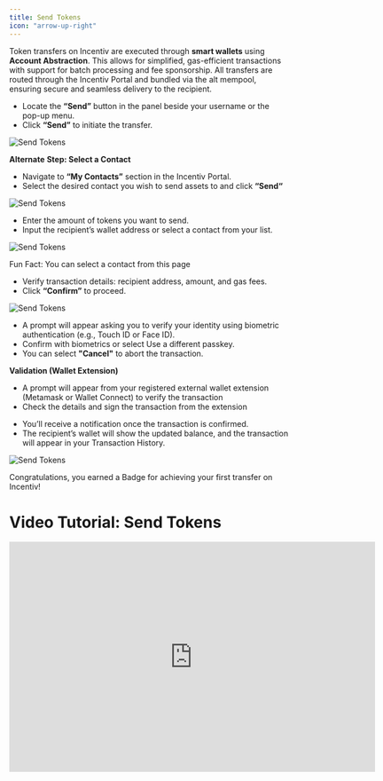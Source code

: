 ```yaml
---
title: Send Tokens
icon: "arrow-up-right"
---
```

Token transfers on Incentiv are executed through **smart wallets** using **Account Abstraction**. This allows for simplified, gas-efficient transactions with support for batch processing and fee sponsorship. All transfers are routed through the Incentiv Portal and bundled via the alt mempool, ensuring secure and seamless delivery to the recipient.

<Steps>
<Step title="Step 1: Navigate and Click the Send button">

- Locate the **“Send”** button in the panel beside your username or the pop-up menu.
- Click **“Send”** to initiate the transfer.

![Send Tokens](/docs/images/SendTokens.jpeg)

**Alternate** **Step: Select a Contact**

- Navigate to **“My Contacts”** section in the Incentiv Portal.
- Select the desired contact you wish to send assets to and click **“Send“**

![Send Tokens](/docs/images/SendTokens1.jpeg)
</Step>

<Step title="Step 2: Fill Amount and Recipient Address"> 

- Enter the amount of tokens you want to send.
- Input the recipient’s wallet address or select a contact from your list.

![Send Tokens](/docs/images/SendTokens2.jpeg)

 <Note> Fun Fact: You can select a contact from this page </Note>
</Step>
<Step title="Step 3: Review & Confirm">

- Verify transaction details: recipient address, amount, and gas fees.
- Click **“Confirm”** to proceed.

![Send Tokens](/docs/images/SendTokens3.jpeg)
</Step>
<Step title="Step 4:  Validation">

- A prompt will appear asking you to verify your identity using biometric authentication (e.g., Touch ID or Face ID).
- Confirm with biometrics or select Use a different passkey.
- You can select **"Cancel"** to abort the transaction.

**Validation (Wallet Extension)**

- A prompt will appear from your registered external wallet extension (Metamask or Wallet Connect) to verify the transaction
- Check the details and sign the transaction from the extension
  
</Step>
<Step title="Step 5: Transaction Confirmation">

- You’ll receive a notification once the transaction is confirmed.
- The recipient’s wallet will show the updated balance, and the transaction will appear in your Transaction History.

![Send Tokens](/docs/images/SendTokens5.jpeg)

</Step>
</Steps>

 <Tip> Congratulations, you earned a Badge for achieving your first transfer on Incentiv!</Tip>

# Video Tutorial: Send Tokens

<iframe width="660" height="415" src="https://www.youtube.com/embed/M8_s0WFw2ys?si=qn-25mm5fASaL5Sd" title="Send Tokens" frameborder="0" allow="accelerometer; autoplay; clipboard-write; encrypted-media; gyroscope; picture-in-picture; web-share" referrerpolicy="strict-origin-when-cross-origin" allowfullscreen></iframe>